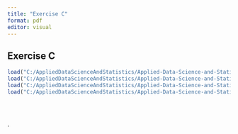 ```yaml
---
title: "Exercise C"
format: pdf
editor: visual
---
```


## Exercise C



```r
load("C:/AppliedDataScienceAndStatistics/Applied-Data-Science-and-Statistics/Term1/ApplicationOfDataAndStats/Assignment/datasets-20221221/January_2013.RData")
load("C:/AppliedDataScienceAndStatistics/Applied-Data-Science-and-Statistics/Term1/ApplicationOfDataAndStats/Assignment/datasets-20221221/January_2014.RData")
load("C:/AppliedDataScienceAndStatistics/Applied-Data-Science-and-Statistics/Term1/ApplicationOfDataAndStats/Assignment/datasets-20221221/January_2015.RData")
load("C:/AppliedDataScienceAndStatistics/Applied-Data-Science-and-Statistics/Term1/ApplicationOfDataAndStats/Assignment/datasets-20221221/new_substations.RData")
```



```r


```

```r


```

```r


```
.

